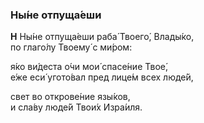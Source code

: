 ### Ны́не отпуща́еши

**Н** Ны́не отпуща́еши раба́ Твоего́, Влады́ко,  
по глаго́лу Твоему́ с ми́ром:

я́ко ви́деста о́чи мои́ спасе́ние Твое́,  
е́же еси́ угото́вал пред лице́м всех люде́й,

свет во открове́ние язы́ков,  
и сла́ву люде́й Твои́х Изра́иля.
